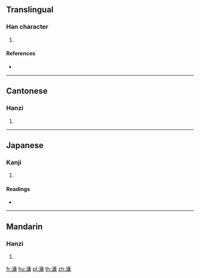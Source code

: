 {{character info/new}}
==Translingual==

===Han character===
{{Han char|rn=85|rad=水|as=11|sn=14|four=30127|canj=EILB|ids=⿰氵庸}}

# {{defn|Han|sort=水11}}

====References====
* {{Han ref|kx=0644.160|dkj=18097|hdz=31727.090|uh=6EFD|ud=28413|bh=E2AF|bd=58031}}

----

==Cantonese==

===Hanzi===
{{yue-hanzi|jyut=|y=yung4}}

# {{defn|lang=yue|sort=水11}}

----

==Japanese==

===Kanji===
{{ja-kanji|grade=|rs=水11}}

# {{defn|lang=ja|sort=水11}}

====Readings====
* {{ja-readings|on=[[よう]] (yō), [[ゆ]] (yu)|kun=}}

----

==Mandarin==

===Hanzi===
{{cmn-hanzi|pin=[[yóng]] ([[yong2]])|wg=yung<sup>2</sup>}}

# {{defn|lang=cmn|sort=水11}}

[[fr:滽]]
[[hu:滽]]
[[pl:滽]]
[[th:滽]]
[[zh:滽]]